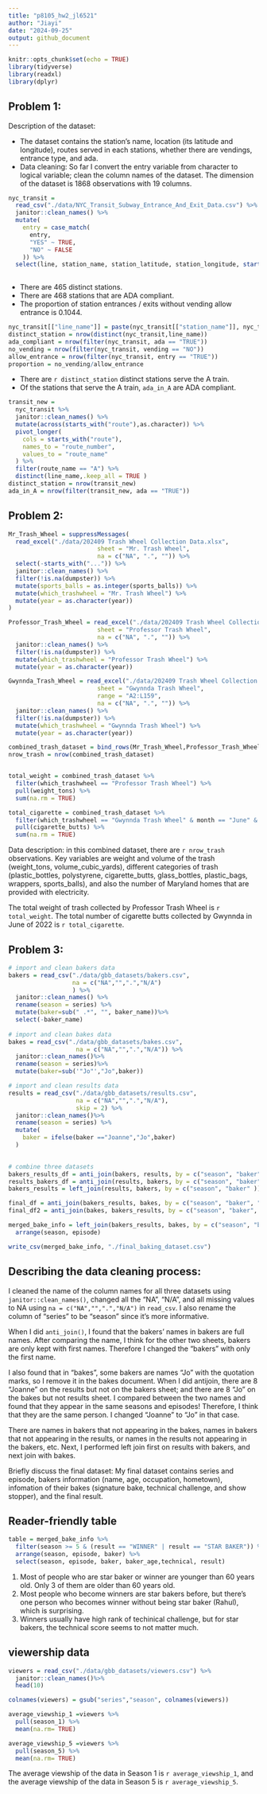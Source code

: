```yaml
---
title: "p8105_hw2_jl6521"
author: "Jiayi"
date: "2024-09-25"
output: github_document
---
```


```r
knitr::opts_chunk$set(echo = TRUE)
library(tidyverse)
library(readxl)
library(dplyr)
```

## Problem 1:

Description of the dataset: 

* The dataset contains the station's name, location (its latitude and longitude), routes served in each stations, whether there are vendings, entrance type, and ada. 
* Data cleaning: So far I convert the entry variable from character to logical variable; clean the column names of the dataset. The dimension of the dataset is 1868 observations with 19 columns. 
```r
nyc_transit = 
  read_csv("./data/NYC_Transit_Subway_Entrance_And_Exit_Data.csv") %>% 
  janitor::clean_names() %>% 
  mutate(
    entry = case_match(
      entry,
      "YES" ~ TRUE,
      "NO" ~ FALSE
    )) %>%
  select(line, station_name, station_latitude, station_longitude, starts_with("route"), entry, vending, entrance_type, ada)
  
```

* There are 465 distinct stations. 
* There are 468 stations that are ADA compliant. 
* The proportion of station entrances / exits without vending allow entrance is 0.1044. 
```r
nyc_transit[["line_name"]] = paste(nyc_transit[["station_name"]], nyc_transit[["line"]], sep = " ")
distinct_station = nrow(distinct(nyc_transit,line_name))
ada_compliant = nrow(filter(nyc_transit, ada == "TRUE"))
no_vending = nrow(filter(nyc_transit, vending == "NO"))
allow_entrance = nrow(filter(nyc_transit, entry == "TRUE"))
proportion = no_vending/allow_entrance
```

* There are `r distinct_station` distinct stations serve the A train. 
* Of the stations that serve the A train, `ada_in_A` are ADA compliant.
```r
transit_new = 
  nyc_transit %>%
  janitor::clean_names() %>% 
  mutate(across(starts_with("route"),as.character)) %>% 
  pivot_longer(
    cols = starts_with("route"),
    names_to = "route_number", 
    values_to = "route_name"
  ) %>% 
  filter(route_name == "A") %>% 
  distinct(line_name,.keep_all = TRUE )
distinct_station = nrow(transit_new)
ada_in_A = nrow(filter(transit_new, ada == "TRUE"))
```

## Problem 2:

```r
Mr_Trash_Wheel = suppressMessages(
  read_excel("./data/202409 Trash Wheel Collection Data.xlsx",
                         sheet = "Mr. Trash Wheel",
                         na = c("NA", ".", "")) %>% 
  select(-starts_with("...")) %>%
  janitor::clean_names() %>% 
  filter(!is.na(dumpster)) %>% 
  mutate(sports_balls = as.integer(sports_balls)) %>%
  mutate(which_trashwheel = "Mr. Trash Wheel") %>%
  mutate(year = as.character(year))
)

Professor_Trash_Wheel = read_excel("./data/202409 Trash Wheel Collection Data.xlsx",
                         sheet = "Professor Trash Wheel",
                         na = c("NA", ".", "")) %>% 
  janitor::clean_names() %>%
  filter(!is.na(dumpster)) %>%   
  mutate(which_trashwheel = "Professor Trash Wheel") %>%
  mutate(year = as.character(year))

Gwynnda_Trash_Wheel = read_excel("./data/202409 Trash Wheel Collection Data.xlsx",
                         sheet = "Gwynnda Trash Wheel",
                         range = "A2:L159",
                         na = c("NA", ".", "")) %>% 
  janitor::clean_names() %>%
  filter(!is.na(dumpster)) %>% 
  mutate(which_trashwheel = "Gwynnda Trash Wheel") %>%
  mutate(year = as.character(year))

combined_trash_dataset = bind_rows(Mr_Trash_Wheel,Professor_Trash_Wheel,Gwynnda_Trash_Wheel)
nrow_trash = nrow(combined_trash_dataset) 


total_weight = combined_trash_dataset %>% 
  filter(which_trashwheel == "Professor Trash Wheel") %>%
  pull(weight_tons) %>%
  sum(na.rm = TRUE)

total_cigarette = combined_trash_dataset %>% 
  filter(which_trashwheel == "Gwynnda Trash Wheel" & month == "June" & year == 2022) %>%
  pull(cigarette_butts) %>% 
  sum(na.rm = TRUE)

```
Data description: in this combined dataset, there are `r nrow_trash` observations. Key variables are weight and volume of the trash (weight_tons, volume_cubic_yards), different categories of trash (plastic_bottles, polystyrene, cigarette_butts, glass_bottles, plastic_bags, wrappers, sports_balls), and also the number of Maryland homes that are provided with electricity.

The total weight of trash collected by Professor Trash Wheel is `r total_weight`. The total number of cigarette butts collected by Gwynnda in June of 2022 is `r total_cigarette`. 

## Problem 3:

```r
# import and clean bakers data
bakers = read_csv("./data/gbb_datasets/bakers.csv",
                  na = c("NA","",".","N/A")
                  ) %>% 
  janitor::clean_names() %>% 
  rename(season = series) %>% 
  mutate(baker=sub(" .*", "", baker_name))%>% 
  select(-baker_name)
  
# import and clean bakes data
bakes = read_csv("./data/gbb_datasets/bakes.csv",
                   na = c("NA","",".","N/A")) %>% 
  janitor::clean_names()%>% 
  rename(season = series)%>% 
  mutate(baker=sub('"Jo"',"Jo",baker))

# import and clean results data
results = read_csv("./data/gbb_datasets/results.csv",
                   na = c("NA","",".","N/A"),
                   skip = 2) %>% 
  janitor::clean_names()%>% 
  rename(season = series) %>% 
  mutate(
    baker = ifelse(baker =="Joanne","Jo",baker)
  )
  

# combine three datasets 
bakers_results_df = anti_join(bakers, results, by = c("season", "baker" ))
results_bakers_df = anti_join(results, bakers, by = c("season", "baker" ))
bakers_results = left_join(results, bakers, by = c("season", "baker" ))

final_df = anti_join(bakers_results, bakes, by = c("season", "baker", "episode"))
final_df2 = anti_join(bakes, bakers_results, by = c("season", "baker", "episode"))

merged_bake_info = left_join(bakers_results, bakes, by = c("season", "baker", "episode"))%>% 
  arrange(season, episode)

write_csv(merged_bake_info, "./final_baking_dataset.csv")
```
## Describing the data cleaning process:
I cleaned the name of the column names for all three datasets using `janitor::clean_names()`, changed all the "NA", "N/A", and all missing values to NA using `na = c("NA","",".","N/A")` in `read_csv`. 
I also rename the column of "series" to be "season" since it's more informative. 


When I did `anti_join()`, I found that the bakers' names in bakers are full names. After comparing the name, I think for the other two sheets, bakers are only kept with first names. Therefore I changed the "bakers" with only the first name.

I also found that in "bakes", some bakers are names "Jo" with the quotation marks, so I remove it in the bakes document. When I did antijoin, there are 8 "Joanne" on the results but not on the bakers sheet; and there are 8 "Jo" on the bakes but not results sheet. I compared between the two names and found that they appear in the same seasons and episodes! Therefore, I think that they are the same person. I changed "Joanne" to "Jo" in that case. 

There are names in bakers that not appearing in the bakes, names in bakers that not appearing in the results, or names in the results not appearing in the bakers, etc. 
Next, I performed left join first on results with bakers, and next join with bakes. 

Briefly discuss the final dataset:
My final dataset contains series and episode, bakers information (name, age, occupation, hometown), infomation of their bakes (signature bake, technical challenge, and show stopper), and the final result. 

## Reader-friendly table
```r
table = merged_bake_info %>% 
  filter(season >= 5 & (result == "WINNER" | result == "STAR BAKER")) %>% 
  arrange(season, episode, baker) %>%
  select(season, episode, baker, baker_age,technical, result)
```
1. Most of people who are star baker or winner are younger than 60 years old. Only 3 of them are older than 60 years old. 
2. Most people who become winners are star bakers before, but there's one person who becomes winner without being star baker (Rahul), which is surprising.
3. Winners usually have high rank of techinical challenge, but for star bakers, the technical score seems to not matter much. 

## viewership data
```r
viewers = read_csv("./data/gbb_datasets/viewers.csv") %>% 
  janitor::clean_names()%>%
  head(10) 

colnames(viewers) = gsub("series","season", colnames(viewers))

average_viewship_1 =viewers %>% 
  pull(season_1) %>% 
  mean(na.rm= TRUE)

average_viewship_5 =viewers %>% 
  pull(season_5) %>% 
  mean(na.rm= TRUE)
```
The average viewship of the data in Season 1 is `r average_viewship_1`, and the average viewship of the data in Season 5 is `r average_viewship_5`. 
